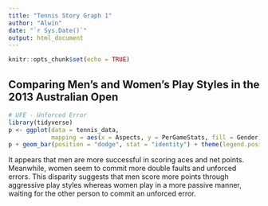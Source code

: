 ---
title: "Tennis Story Graph 1"
author: "Alwin"
date: "`r Sys.Date()`"
output: html_document
---

```{r setup, include=FALSE}
knitr::opts_chunk$set(echo = TRUE)
```

## Comparing Men's and Women's Play Styles in the 2013 Australian Open

```{r}
# UFE - Unforced Error
library(tidyverse)
p <- ggplot(data = tennis_data,
            mapping = aes(x = Aspects, y = PerGameStats, fill = Gender))
p + geom_bar(position = "dodge", stat = "identity") + theme(legend.position = "top")
```

It appears that men are more successful in scoring aces and net points. Meanwhile, women seem to commit more double faults and unforced errors. This disparity suggests that men score more points through aggressive play styles whereas women play in a more passive manner, waiting for the other person to commit an unforced error.

